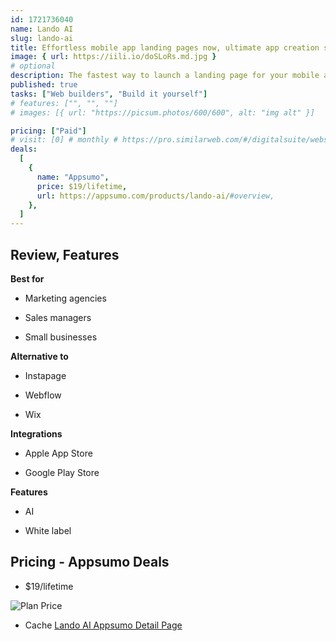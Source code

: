 ```yaml
---
id: 1721736040
name: Lando AI
slug: lando-ai
title: Effortless mobile app landing pages now, ultimate app creation solution with lifetime updates
image: { url: https://iili.io/doSLoRs.md.jpg }
# optional
description: The fastest way to launch a landing page for your mobile appUse your app's details to generate a landing page that showcases its main features, benefits, and visuals
published: true
tasks: ["Web builders", "Build it yourself"]
# features: ["", "", ""]
# images: [{ url: "https://picsum.photos/600/600", alt: "img alt" }]

pricing: ["Paid"]
# visit: [0] # monthly # https://pro.similarweb.com/#/digitalsuite/websiteanalysis/home
deals:
  [
    {
      name: "Appsumo",
      price: $19/lifetime,
      url: https://appsumo.com/products/lando-ai/#overview,
    },
  ]
---
```


## Review, Features

**Best for**

- Marketing agencies

- Sales managers

- Small businesses

**Alternative to**

- Instapage

- Webflow

- Wix

**Integrations**

- Apple App Store

- Google Play Store

**Features**

- AI

- White label

## Pricing - Appsumo Deals

- $19/lifetime

<Img src="https://iili.io/dobKyu4.png" alt="Plan Price" />

- Cache [Lando AI Appsumo Detail Page](https://iili.io/dobfWKX.png)
